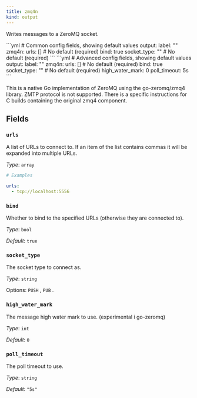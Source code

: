 ```yaml
---
title: zmq4n
kind: output
---
```


Writes messages to a ZeroMQ socket.


<Tabs>
<TabItem label="Common">
```yml
# Common config fields, showing default values
output:
  label: ""
  zmq4n:
    urls: [] # No default (required)
    bind: true
    socket_type: "" # No default (required)
```
</TabItem>
<TabItem label="Advanced">
```yml
# Advanced config fields, showing default values
output:
  label: ""
  zmq4n:
    urls: [] # No default (required)
    bind: true
    socket_type: "" # No default (required)
    high_water_mark: 0
    poll_timeout: 5s
```
</TabItem>
</Tabs>


This is a native Go implementation of ZeroMQ using the go-zeromq/zmq4 library. ZMTP protocol is not supported.
There is a specific instructions for C builds containing the original zmq4 component.

## Fields

### `urls`

A list of URLs to connect to. If an item of the list contains commas it will be expanded into multiple URLs.


*Type*: `array`


```yml
# Examples

urls:
  - tcp://localhost:5556
```

### `bind`

Whether to bind to the specified URLs (otherwise they are connected to).


*Type*: `bool`

*Default*: `true`

### `socket_type`

The socket type to connect as.


*Type*: `string`


Options:
`PUSH`
, `PUB`
.

### `high_water_mark`

The message high water mark to use. (experimental i go-zeromq)


*Type*: `int`

*Default*: `0`

### `poll_timeout`

The poll timeout to use.


*Type*: `string`

*Default*: `"5s"`


